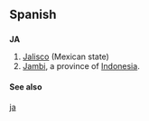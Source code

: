 ==Spanish==

==={{abbreviation}}===
'''JA'''

# [[Jalisco]] (Mexican state)
#[[Jambi]], a province of [[Indonesia]].

====See also====
[[ja]]